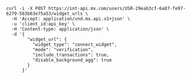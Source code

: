 
```shell
curl -i -X POST https://int-api.mx.com/users/USR-29eab3cf-6a87-fe97-6279-563b63e75a53/widget_urls \
  -H 'Accept: application/vnd.mx.api.v1+json' \
  -u 'client_id:api_key' \
  -H 'Content-type: application/json' \
  -d '{
        "widget_url": {
          "widget_type": "connect_widget",
          "mode": "verification",
          "include_transactions": true,
          "disable_background_agg": true
        }
      }'
```